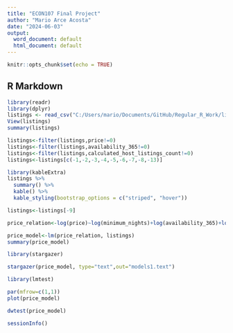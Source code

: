 ```yaml
---
title: "ECON107 Final Project"
author: "Mario Arce Acosta"
date: "2024-06-03"
output:
  word_document: default
  html_document: default
---
```


```r
knitr::opts_chunk$set(echo = TRUE)
```

## R Markdown

```r
library(readr)
library(dplyr)
listings <- read_csv("C:/Users/mario/Documents/GitHub/Regular_R_Work/listings/listings_q1.csv")
View(listings)
summary(listings)

listings<-filter(listings,price!=0)
listings<-filter(listings,availability_365!=0)
listings<-filter(listings,calculated_host_listings_count!=0)
listings<-listings[c(-1,-2,-3,-4,-5,-6,-7,-8,-13)]
```

```r
library(kableExtra)
listings %>%
  summary() %>%
  kable() %>%
  kable_styling(bootstrap_options = c("striped", "hover"))

listings<-listings[-9]
```

```r
price_relation<-log(price)~log(minimum_nights)+log(availability_365)+log(calculated_host_listings_count)
```

```r
price_model<-lm(price_relation, listings)
summary(price_model)

```

```r
library(stargazer)

stargazer(price_model, type="text",out="models1.text")
```

```r
library(lmtest)

par(mfrow=c(1,1))
plot(price_model)

dwtest(price_model)

```

```r
sessionInfo()

```
